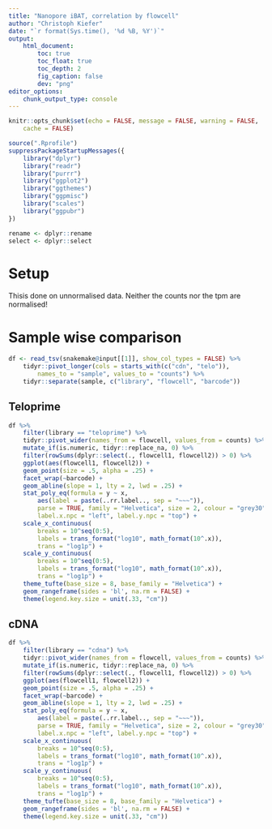 ```yaml
---
title: "Nanopore iBAT, correlation by flowcell"
author: "Christoph Kiefer"
date: "`r format(Sys.time(), '%d %B, %Y')`"
output:
    html_document:
        toc: true
        toc_float: true
        toc_depth: 2
        fig_caption: false
        dev: "png"
editor_options:
    chunk_output_type: console
---
```


```r
knitr::opts_chunk$set(echo = FALSE, message = FALSE, warning = FALSE,
    cache = FALSE)
```

```r
source(".Rprofile")
suppressPackageStartupMessages({
    library("dplyr")
    library("readr")
    library("purrr")
    library("ggplot2")
    library("ggthemes")
    library("ggpmisc")
    library("scales")
    library("ggpubr")
})

rename <- dplyr::rename
select <- dplyr::select
```


# Setup

Thisis done on unnormalised data. Neither the counts nor the tpm are normalised!


# Sample wise comparison

```r
df <- read_tsv(snakemake@input[[1]], show_col_types = FALSE) %>% 
    tidyr::pivot_longer(cols = starts_with(c("cdn", "telo")),
        names_to = "sample", values_to = "counts") %>% 
    tidyr::separate(sample, c("library", "flowcell", "barcode"))

```

## Teloprime

```r
df %>% 
    filter(library == "teloprime") %>%
    tidyr::pivot_wider(names_from = flowcell, values_from = counts) %>% 
    mutate_if(is.numeric, tidyr::replace_na, 0) %>% 
    filter(rowSums(dplyr::select(., flowcell1, flowcell2)) > 0) %>% 
    ggplot(aes(flowcell1, flowcell2)) +
    geom_point(size = .5, alpha = .25) +
    facet_wrap(~barcode) +
    geom_abline(slope = 1, lty = 2, lwd = .25) +
    stat_poly_eq(formula = y ~ x,
        aes(label = paste(..rr.label.., sep = "~~~")),
        parse = TRUE, family = "Helvetica", size = 2, colour = "grey30",
        label.x.npc = "left", label.y.npc = "top") +
    scale_x_continuous(
        breaks = 10^seq(0:5),
        labels = trans_format("log10", math_format(10^.x)),
        trans = "log1p") +
    scale_y_continuous(
        breaks = 10^seq(0:5),
        labels = trans_format("log10", math_format(10^.x)),
        trans = "log1p") +
    theme_tufte(base_size = 8, base_family = "Helvetica") +
    geom_rangeframe(sides = 'bl', na.rm = FALSE) +
    theme(legend.key.size = unit(.33, "cm"))
```

## cDNA

```r
df %>% 
    filter(library == "cdna") %>%
    tidyr::pivot_wider(names_from = flowcell, values_from = counts) %>% 
    mutate_if(is.numeric, tidyr::replace_na, 0) %>% 
    filter(rowSums(dplyr::select(., flowcell1, flowcell2)) > 0) %>% 
    ggplot(aes(flowcell1, flowcell2)) +
    geom_point(size = .5, alpha = .25) +
    facet_wrap(~barcode) +
    geom_abline(slope = 1, lty = 2, lwd = .25) +
    stat_poly_eq(formula = y ~ x,
        aes(label = paste(..rr.label.., sep = "~~~")),
        parse = TRUE, family = "Helvetica", size = 2, colour = "grey30",
        label.x.npc = "left", label.y.npc = "top") +
    scale_x_continuous(
        breaks = 10^seq(0:5),
        labels = trans_format("log10", math_format(10^.x)),
        trans = "log1p") +
    scale_y_continuous(
        breaks = 10^seq(0:5),
        labels = trans_format("log10", math_format(10^.x)),
        trans = "log1p") +
    theme_tufte(base_size = 8, base_family = "Helvetica") +
    geom_rangeframe(sides = 'bl', na.rm = FALSE) +
    theme(legend.key.size = unit(.33, "cm"))
```
